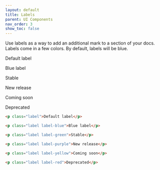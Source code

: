 ```yaml
---
layout: default
title: Labels
parent: UI Components
nav_order: 3
show_toc: false
---
```



Use labels as a way to add an additional mark to a section of your docs. Labels come in a few colors. By default, labels will be blue.


<p class="label">Default label</p>

<p class="label label-blue">Blue label</p>

<p class="label label-green">Stable</p>

<p class="label label-purple">New release</p>

<p class="label label-yellow">Coming soon</p>

<p class="label label-red">Deprecated</p>


```markdown
<p class="label">Default label</p>

<p class="label label-blue">Blue label</p>

<p class="label label-green">Stable</p>

<p class="label label-purple">New release</p>

<p class="label label-yellow">Coming soon</p>

<p class="label label-red">Deprecated</p>
```
